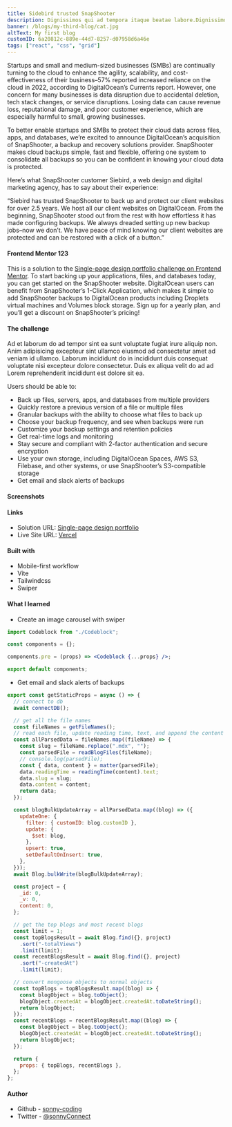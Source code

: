 ```yaml
---
title: Sidebird trusted SnapShooter
description: Dignissimos qui ad tempora itaque beatae labore.Dignissimos qui ad tempora itaque beatae labore.Dignissimos qui ad tempora itaque beatae labore.
banner: /blogs/my-third-blog/cat.jpg
altText: My first blog
customID: 6a20812c-889e-44d7-8257-d07958d6a46e
tags: ["react", "css", "grid"]
---
```


Startups and small and medium-sized businesses (SMBs) are continually turning to the cloud to enhance the agility, scalability, and cost-effectiveness of their business–57% reported increased reliance on the cloud in 2022, according to DigitalOcean’s Currents report. However, one concern for many businesses is data disruption due to accidental deletion, tech stack changes, or service disruptions. Losing data can cause revenue loss, reputational damage, and poor customer experience, which are especially harmful to small, growing businesses.

To better enable startups and SMBs to protect their cloud data across files, apps, and databases, we’re excited to announce DigitalOcean’s acquisition of SnapShooter, a backup and recovery solutions provider. SnapShooter makes cloud backups simple, fast and flexible, offering one system to consolidate all backups so you can be confident in knowing your cloud data is protected.

Here’s what SnapShooter customer Siebird, a web design and digital marketing agency, has to say about their experience:

“Siebird has trusted SnapShooter to back up and protect our client websites for over 2.5 years. We host all our client websites on DigitalOcean. From the beginning, SnapShooter stood out from the rest with how effortless it has made configuring backups. We always dreaded setting up new backup jobs–now we don’t. We have peace of mind knowing our client websites are protected and can be restored with a click of a button.”

#### Frontend Mentor 123

This is a solution to the [Single-page design portfolio challenge on Frontend Mentor](https://www.frontendmentor.io/challenges/singlepage-design-portfolio-2MMhyhfKVo). To start backing up your applications, files, and databases today, you can get started on the SnapShooter website. DigitalOcean users can benefit from SnapShooter’s 1-Click Application, which makes it simple to add SnapShooter backups to DigitalOcean products including Droplets virtual machines and Volumes block storage. Sign up for a yearly plan, and you’ll get a discount on SnapShooter’s pricing!

#### The challenge

Ad et laborum do ad tempor sint ea sunt voluptate fugiat irure aliquip non. Anim adipisicing excepteur sint ullamco eiusmod ad consectetur amet ad veniam id ullamco. Laborum incididunt do in incididunt duis consequat voluptate nisi excepteur dolore consectetur. Duis ex aliqua velit do ad ad Lorem reprehenderit incididunt est dolore sit ea.

Users should be able to:

- Back up files, servers, apps, and databases from multiple providers
- Quickly restore a previous version of a file or multiple files
- Granular backups with the ability to choose what files to back up
- Choose your backup frequency, and see when backups were run
- Customize your backup settings and retention policies
- Get real-time logs and monitoring
- Stay secure and compliant with 2-factor authentication and secure encryption
- Use your own storage, including DigitalOcean Spaces, AWS S3, Filebase, and other systems, or use SnapShooter’s S3-compatible storage
- Get email and slack alerts of backups

#### Screenshots

#### Links

- Solution URL: [Single-page design portfolio](https://github.com/sonny-coding/single-page-design-portfolio)
- Live Site URL: [Vercel](https://single-page-design-portfolio-three.vercel.app/)

#### Built with

- Mobile-first workflow
- Vite
- Tailwindcss
- Swiper

#### What I learned

- Create an image carousel with swiper

```jsx
import Codeblock from "./Codeblock";

const components = {};

components.pre = (props) => <Codeblock {...props} />;

export default components;
```

- Get email and slack alerts of backups

```jsx
export const getStaticProps = async () => {
  // connect to db
  await connectDB();

  // get all the file names
  const fileNames = getFileNames();
  // read each file, update reading time, text, and append the content to the gray matter data
  const allParsedData = fileNames.map((fileName) => {
    const slug = fileName.replace(".mdx", "");
    const parsedFile = readBlogFiles(fileName);
    // console.log(parsedFile);
    const { data, content } = matter(parsedFile);
    data.readingTime = readingTime(content).text;
    data.slug = slug;
    data.content = content;
    return data;
  });

  const blogBulkUpdateArray = allParsedData.map((blog) => ({
    updateOne: {
      filter: { customID: blog.customID },
      update: {
        $set: blog,
      },
      upsert: true,
      setDefaultOnInsert: true,
    },
  }));
  await Blog.bulkWrite(blogBulkUpdateArray);

  const project = {
    _id: 0,
    _v: 0,
    content: 0,
  };

  // get the top blogs and most recent blogs
  const limit = 1;
  const topBlogsResult = await Blog.find({}, project)
    .sort("-totalViews")
    .limit(limit);
  const recentBlogsResult = await Blog.find({}, project)
    .sort("-createdAt")
    .limit(limit);

  // convert mongoose objects to normal objects
  const topBlogs = topBlogsResult.map((blog) => {
    const blogObject = blog.toObject();
    blogObject.createdAt = blogObject.createdAt.toDateString();
    return blogObject;
  });
  const recentBlogs = recentBlogsResult.map((blog) => {
    const blogObject = blog.toObject();
    blogObject.createdAt = blogObject.createdAt.toDateString();
    return blogObject;
  });

  return {
    props: { topBlogs, recentBlogs },
  };
};
```

#### Author

- Github - [sonny-coding](https://github.com/sonny-coding)
- Twitter - [@sonnyConnect](https://twitter.com/sonnyConnect)
